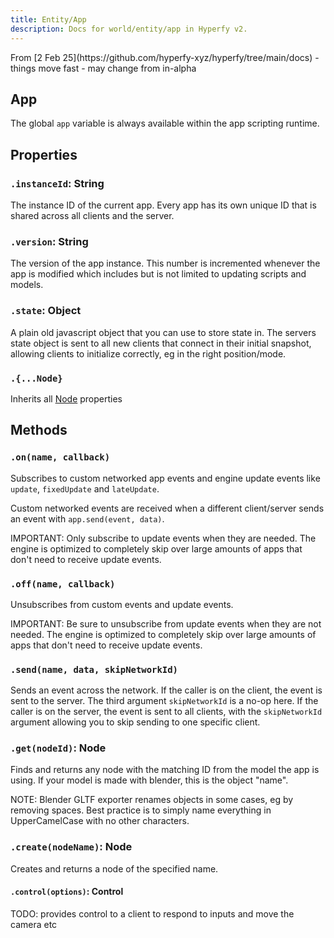 ```yaml
---
title: Entity/App
description: Docs for world/entity/app in Hyperfy v2.
---
```


<Aside type="caution">
From [2 Feb 25](https://github.com/hyperfy-xyz/hyperfy/tree/main/docs)  - things move fast - may change from in-alpha
</Aside>

## App

The global `app` variable is always available within the app scripting runtime.

## Properties

### `.instanceId`: String

The instance ID of the current app.
Every app has its own unique ID that is shared across all clients and the server.

### `.version`: String

The version of the app instance.
This number is incremented whenever the app is modified which includes but is not limited to updating scripts and models.

### `.state`: Object

A plain old javascript object that you can use to store state in.
The servers state object is sent to all new clients that connect in their initial snapshot, allowing clients to initialize correctly, eg in the right position/mode.

### `.{...Node}`

Inherits all [Node](/docs/ref/Node.md) properties

## Methods

### `.on(name, callback)`

Subscribes to custom networked app events and engine update events like `update`, `fixedUpdate` and `lateUpdate`.

Custom networked events are received when a different client/server sends an event with `app.send(event, data)`.

IMPORTANT: Only subscribe to update events when they are needed. The engine is optimized to completely skip over large amounts of apps that don't need to receive update events.

### `.off(name, callback)`

Unsubscribes from custom events and update events.

IMPORTANT: Be sure to unsubscribe from update events when they are not needed. The engine is optimized to completely skip over large amounts of apps that don't need to receive update events.

### `.send(name, data, skipNetworkId)`

Sends an event across the network.
If the caller is on the client, the event is sent to the server. The third argument `skipNetworkId` is a no-op here.
If the caller is on the server, the event is sent to all clients, with the `skipNetworkId` argument allowing you to skip sending to one specific client.

### `.get(nodeId)`: Node

Finds and returns any node with the matching ID from the model the app is using.
If your model is made with blender, this is the object "name".

NOTE: Blender GLTF exporter renames objects in some cases, eg by removing spaces. Best practice is to simply name everything in UpperCamelCase with no other characters.

### `.create(nodeName)`: Node

Creates and returns a node of the specified name.

#### `.control(options)`: Control

TODO: provides control to a client to respond to inputs and move the camera etc
